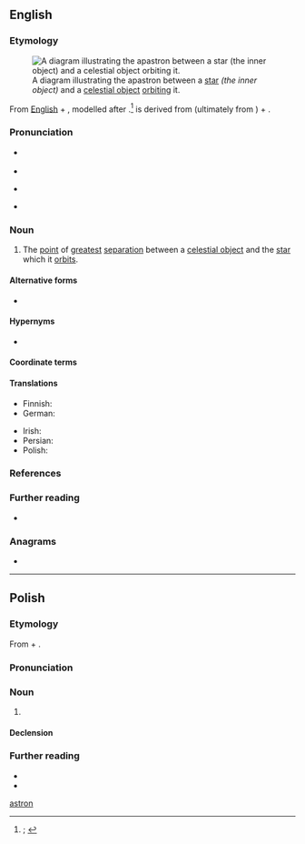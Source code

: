 {{also|Apastron}}
==English==
{{was wotd|2021|May|15}}

===Etymology===
[[File:Apastron (PSF).png|thumb|A diagram illustrating the apastron between a [[star#Noun|star]] ''(the inner object)'' and a [[celestial object]] [[orbit#Verb|orbiting]] it.]]

{{root|en|ine-pro|*h₂eHs-}}
From [[w:English language|English]] {{m|en|apo-|pos={{glossary|prefix}} meaning ‘away from, separate’}} + {{der|en|grc|ᾰ̓́στρον|t=fixed star}}, modelled after {{m|en|aphelion}}.<ref>{{R:OED Online|pos=n|id=249028|date=December 2012|nodot=1}}; {{R:Lexico|pos=n}}</ref> {{m|grc||Ἄ̆στρον}} is derived from {{m|grc|ᾰ̓στήρ|t=celestial body (including a star, planet, meteor, etc.)}} (ultimately from {{der|en|ine-pro|*h₂eHs-|t=to burn; to glow}}) + {{m|grc|-ον|pos={{glossary|suffix}} forming {{glossary|nominative}}, {{glossary|accusative}} and {{glossary|vocative}} {{glossary|singular}} {{glossary|noun}}s}}.

===Pronunciation===
* {{a|RP}} {{IPA|en|/æˈpæstɹ(ə)n/}}
* {{audio|en|LL-Q1860 (eng)-I learned some phrases-apastron.wav|Audio (Southern England)}}
* {{a|GA}} {{IPA|en|/æˈpæstɹən/|[ə-]}}
* {{hyphenation|en|ap|as|tron}}

===Noun===
{{en-noun|+|apastra}}

# {{lb|en|astronomy}} The [[point#Noun|point]] of [[great#Adjective|greatest]] [[separation]] between a [[celestial object]] and the [[star#Noun|star]] which it [[orbit#Verb|orbits]].
#: {{antonyms|en|periastron}}

====Alternative forms====
* {{l|en|apoastron}}

====Hypernyms====
* {{l|en|apoapsis}}

====Coordinate terms====
{{col3|en
|aphelion
|apoareion
|apocynthion
|apogalacticon
|apogee
|apohermion
|apojove
|[[apokrone]], [[apokron]]
|apolune
|aponigricon
|aposaturnium
|aposelene
}}

====Translations====
{{trans-top|point of greatest separation between a celestial object and the star which it orbits}}
* Finnish: {{t|fi|apastroni}}
* German: {{t+|de|Apastron}}
{{trans-mid}}
* Irish: {{t|ga|apastrón|m}}
* Persian: {{t|fa|اپاستار|tr=apāstār}}
* Polish: {{t|pl|apastron|m}}
{{trans-bottom}}

===References===
<references/>

===Further reading===
* {{pedia|apsis}}

===Anagrams===
* {{anagrams|en|a=aanoprst|Pastrano}}

[[Category:English words prefixed with apo-|astron]]

----
{{also|}}
==Polish==
{{wp|lang=pl}}

===Etymology===
From {{der|pl|grc|ἀπό-}} + {{der|pl|grc|ᾰ̓́στρον}}.

===Pronunciation===
{{pl-p}}

===Noun===
{{pl-noun|m-in}}

# {{lb|pl|astronomy}} {{l|en|apastron}}
#: {{ant|pl|periastron|peryastron}}

====Declension====
{{pl-decl-noun-m-in}}

===Further reading===
* {{R:pl:WSJP}}
* {{R:PWN}}